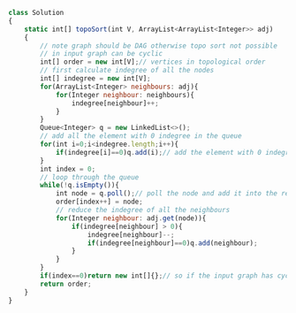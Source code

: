 ```js
class Solution
{
    static int[] topoSort(int V, ArrayList<ArrayList<Integer>> adj) 
    {
        // note graph should be DAG otherwise topo sort not possible
        // in input graph can be cyclic 
        int[] order = new int[V];// vertices in topological order
        // first calculate indegree of all the nodes
        int[] indegree = new int[V];
        for(ArrayList<Integer> neighbours: adj){
            for(Integer neighbour: neighbours){
                indegree[neighbour]++;
            }
        }
        Queue<Integer> q = new LinkedList<>();
        // add all the element with 0 indegree in the queue
        for(int i=0;i<indegree.length;i++){
            if(indegree[i]==0)q.add(i);// add the element with 0 indegree
        }
        int index = 0;
        // loop through the queue
        while(!q.isEmpty()){
            int node = q.poll();// poll the node and add it into the result
            order[index++] = node;
            // reduce the indegree of all the neighbours             
            for(Integer neighbour: adj.get(node)){
                if(indegree[neighbour] > 0){
                    indegree[neighbour]--;
                    if(indegree[neighbour]==0)q.add(neighbour);
                }
            }
        }
        if(index==0)return new int[]{};// so if the input graph has cycle means there is no element with indegree 0 initially
        return order;
    }
}

```